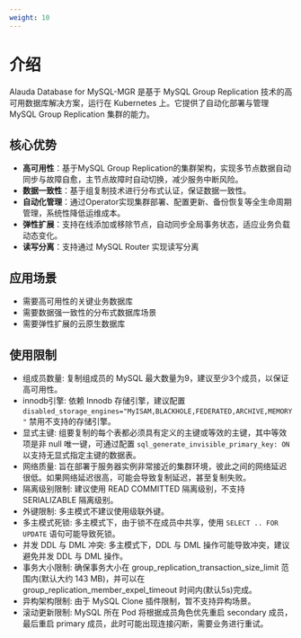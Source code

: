 ```yaml
---
weight: 10
---
```


# 介绍

Alauda Database for MySQL-MGR 是基于 MySQL Group Replication 技术的高可用数据库解决方案，运行在 Kubernetes 上。它提供了自动化部署与管理 MySQL Group Replication 集群的能力。

## 核心优势

- **高可用性**：基于MySQL Group Replication的集群架构，实现多节点数据自动同步与故障自愈，主节点故障时自动切换，减少服务中断风险。
- **数据一致性**：基于组复制技术进行分布式认证，保证数据一致性。
- **自动化管理**：通过Operator实现集群部署、配置更新、备份恢复等全生命周期管理，系统性降低运维成本。
- **弹性扩展**：支持在线添加或移除节点，自动同步全局事务状态，适应业务负载动态变化。
- **读写分离**：支持通过 MySQL Router 实现读写分离

## 应用场景

- 需要高可用性的关键业务数据库
- 需要数据强一致性的分布式数据库场景
- 需要弹性扩展的云原生数据库

## 使用限制

- 组成员数量: 复制组成员的 MySQL 最大数量为9，建议至少3个成员，以保证高可用性。
- innodb引擎: 依赖 Innodb 存储引擎，建议配置 `disabled_storage_engines="MyISAM,BLACKHOLE,FEDERATED,ARCHIVE,MEMORY"` 禁用不支持的存储引擎。
- 显式主键: 组要复制的每个表都必须具有定义的主键或等效的主键，其中等效项是非 null 唯一键，可通过配置 `sql_generate_invisible_primary_key: ON` 以支持无显式指定主键的数据表。
- 网络质量: 旨在部署于服务器实例非常接近的集群环境，彼此之间的网络延迟很低。如果网络延迟很高，可能会导致复制延迟，甚至复制失败。
- 隔离级别限制: 建议使用 READ COMMITTED 隔离级别，不支持 SERIALIZABLE 隔离级别。
- 外键限制: 多主模式不建议使用级联外键。
- 多主模式死锁: 多主模式下，由于锁不在成员中共享，使用 `SELECT .. FOR UPDATE` 语句可能导致死锁。
- 并发 DDL 与 DML 冲突: 多主模式下，DDL 与 DML 操作可能导致冲突，建议避免并发 DDL 与 DML 操作。
- 事务大小限制: 确保事务大小在 group_replication_transaction_size_limit 范围内(默认大约 143 MB)，并可以在  group_replication_member_expel_timeout 时间内(默认5s)完成。
- 异构架构限制: 由于 MySQL Clone 插件限制，暂不支持异构场景。
- 滚动更新限制: MySQL 所在 Pod 将根据成员角色优先重启 secondary 成员，最后重启 primary 成员，此时可能出现连接闪断，需要业务进行重试。
